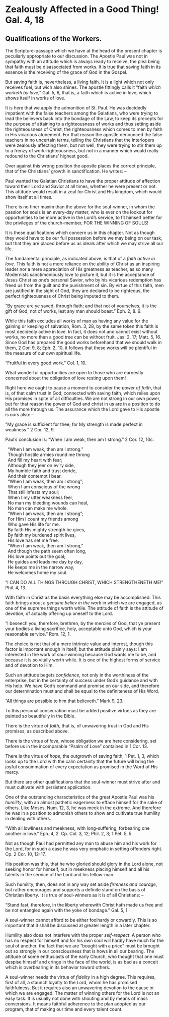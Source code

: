 # Zealously Affected in a Good Thing!  Gal. 4, 18
## Qualifications of the Workers. {-}

The Scripture-passage which we have at the head of the present chapter is peculiarly appropriate to our discussion.  The Apostle Paul was not in sympathy with an attitude which is always ready to receive, the plea being that faith must be disassociated from works.  It is true that saving faith in its essence is the receiving of the grace of God in the Gospel.

But saving faith is, nevertheless, a living faith.  It is a light which not only receives fuel, but wich also shines.  The apostle fittingly calls it "faith _which worketh by love_," Gal. 5, 6, that is, a faith which is active in love, which shows itself in works of love.

It is here that we apply the admonition of St. Paul.  He was decidedly impatient with the false teachers among the Galatians, who were trying to lead the believers back into the bondage of the Law, to keep its precepts for the purpose of attaining to a righteousness of works and thus setting aside the righteousness of Christ, the righteousness which comes to men by faith in His vicarious atonement.  For that reason the apostle denounced the false teachers in no uncertain terms, telling the Christians that the interlopers were zealously affecting them, but not well; they were trying to stir them up to a frenzy of work-righteousness, but not in a manner which would really redound to the Christians' highest good.

Over against this wrong position the apostle places the correct principle, that of the Christians' growth in sanctification.  He writes: --

\begin{center} "IT IS GOOD TO BE ZEALOUSLY AFFECTED ALWAYS IN A GOOD THING!" \end{center}

Paul wanted the Galatian Christians to have the proper attitude of affection toward their Lord and Savior at all times, whether he were present or not.  This attitude would result in a zeal for Christ and His kingdom, which would show itself at all times.

There is no finer maxim than the above for the soul-winner, in whom the passion for souls is an every-day matter, who is ever on the lookout for opportunities to be more active in the Lord's service, to fit himself better for the privileges of the church-member, FOR THE WINNING OF SOULS!  

It is these qualifications which concern us in this chapter.  Not as though they would have to be our full possession before we may being on our task, but that they are placed before us as ideals after which we may strive all our life.  

The fundamental principle, as indicated above, is that of a _faith active in love_.  This faith is not a mere reliance on the ability of Christ as an inspiring leader nor a mere appreciation of His greatness as teacher, as so many Modernists sanctimoniously love to picture it, but it is the acceptance of Jesus Christ as one's personal Savior, who by his vicarious redemption has freed us from the guilt and the punishment of sin.  By virtue of this faith, men are justified in the sight of God, they are declared to be righteous, the perfect righteousness of Christ being imputed to them.

"By grace are ye saved, through fiath; and that not of yourselves, it is the gift of God; not of works, lest any man should boast."  Eph. 2, 8. 9.

While this faith excludes all works of man as having any value for the gaining or keeping of salvation, Rom. 3, 28, by the same token this faith is most decidedly active in love.  In fact, it does not and cannot exist without works, no more than a good tree can be without fruit.  Jas. 2, 17; Matt. 5, 16.  Since God has prepared the good works beforehand that we should walk in them, 2 Cor. 9, 8; Eph. 2, 10, it follows that these works will be plentiful in the measure of our own spiritual life.

"Fruitful in every good work."  Col. 1, 10.

What wonderful opportunities are open to those who are earnestly concerned about the obligation of love resting upon them!

Right here we ought to pause a moment to consider the _power of faith_, that is, of that calm trust in God, connected with saving faith, which relies upon His promises in spite of all difficulties.  We are not strong in our own power, but for that reason the power of God and christ in us are in a position to do all the more through us.  The assurance which the Lord gave to His apostle is ours also: -- 

"My grace is sufficient for thee; for My strength is made perfect in weakness."  2 Cor. 12, 9.

Paul's conclusion is:  "When I am weak, then am I strong."  2 Cor. 12, 10c.

| 	"When I am weak, then am I strong."
| 	Though hostile armies round me throng
| 	And fill my heart with fear;
| 	Although they jeer on ev'ry side,
| 	My humble faith and trust deride,
| 	And their contempt I bear.

| 	"When I am weak, then am I strong";
| 	When I am conscious of the wrong
| 	That still infests my soul;
| 	When I my utter weakness feel,
| 	No man my bleeding wounds can heal,
| 	No man can make me whole.

| 	"When I am weak, then am I strong";
| 	For Him I count my friends among
| 	Who gave His life for me.
| 	By faith His mighty strength he gives,
| 	By faith my burdened spirit lives,
| 	His love has set me free.

| 	"When I am weak, then am I strong,"
| 	And though the path seem often long,
| 	His love points out the goal;
| 	He guides and leads me day by day,
| 	He keeps me in the narrow way,
| 	He welcomes home my soul.

"I CAN DO ALL THINGS THROUGH CHRIST, WHICH STRENGTHENETH ME!"  Phil. 4, 13.

With faith in Christ as the basis everything else may be accomplished.  This faith brings about a _genuine believ in the work_ in which we are engaged, as one of the supreme things worth while.  The attitude of faith is the attitude of devotion, of actually offering up oneself to the Lord.

"I beseech you, therefore, brethren, by the mercies of God, that ye present your bodies a living sacrifice, holy, acceptable unto God, which is your reasonable service."  Rom. 12, 1.

The choice is not that of a mere intrinsic value and interest, though this factor is important enough in itself, but the attitude plainly says:  I am interested in the work of soul-winning because God wants me to be, and because it is so vitally worth while.  It is one of the highest forms of service and of devotion to Him.

Such an attitude begets _confidence_, not only in the worthiness of the enterprise, but in the certainty of success under God's guidance and with His help.  We have God's command and promise on our side, and therefore our determination must and shall be equal to the definiteness of His Word.

"All things are possible to him that believeth."  Mark 9, 23.

To this personal consecration must be added positive virtues as they are painted so beautifully in the Bible.

There is the virtue of _faith_, that is, of unwavering trust in God and His promises, as described above.

There is the virtue of _love_, whose obligation we are here considering, set before us in the incomparable "Psalm of Love" contained in 1 Cor. 13.

There is the virtue of _hope_, the outgrowth of saving faith, 1 Pet. 1, 3, which looks up to the Lord with the calm certainty that the future will bring the joyful consummation of every expectation as promised in the Word of His mercy.  

But there are other qualifications that the soul-winner must strive after and must cultivate with persistent application.

One of the outstanding characteristics of the great Apostle Paul was his _humility_, with an almost pathetic eagerness to efface himself for the sake of others.  Like Moses, Num. 12, 3, he was meek in the extreme.  And therefore he was in a position to admonish others to show and cultivate true humility in dealing with others.

"With all lowliness and meekness, with long-suffering, forbearing one another in love."  Eph. 4, 2. Cp. Col. 3, 12; Phil. 2, 3; 1 Pet. 5, 5.

Not as though Paul had permitted any man to abuse him and his work for the Lord, for in such a case he was very emphatic in setting offenders right. Cp. 2 Cor. 10, 12-17.

His position was this, that he who gloried should glory in the Lord alone, not seeking honor for himself, but in meekness placing himself and all his talents in the service of the Lord and his fellow-man.  

Such humility, then, does not in any way set aside _firmness and courage_, but rather encourages and supports a definite stand on the basis of Christian liberty.  It is true of soul-winners as it is of all Christians: --

"Stand fast, therefore, in the liberty wherewith Christ hath made us free and be not entangled again with the yoke of bondage."  Gal. 5, 1.

A soul-winner cannot afford to be either foolhardy or cowardly.  This is so important that it shall be discussed at greater length in a later chapter.

Humility also does not interfere with the proper _self-respect_.  A person who has no respect for himself and for his own soul will hardly have much for the soul of another.  the fact that we are "bought with a price" must be brought out so strongly in our consciousness that is hows in all our bearing.  The attitude of some enthusiasts of the early Church, who thought that one must despise himself and cringe in the face of the world, is as bad as a conceit which is overbearing in its behavior toward others.  

A soul-winner needs the virtue of _fidelity_ in a high degree.  This requires, first of all, a staunch loyalty to the Lord, whom he has promised faithfulness.  But it requires also an unwavering devotion to the cause in which we are engaged.  The matter of winning others for the Lord is not an easy task.  It is usually not done with shouting and by means of mass conversions.  It means faithful adherence to the plan adopted as our program, that of making our time and every talent count.



